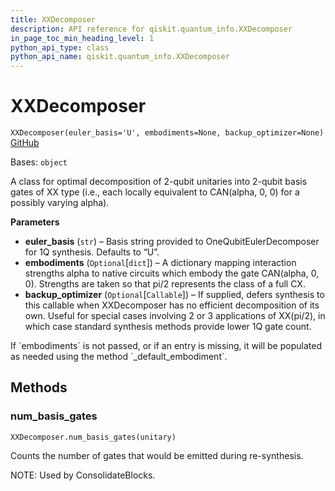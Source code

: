 ```yaml
---
title: XXDecomposer
description: API reference for qiskit.quantum_info.XXDecomposer
in_page_toc_min_heading_level: 1
python_api_type: class
python_api_name: qiskit.quantum_info.XXDecomposer
---
```


# XXDecomposer

<span id="qiskit.quantum_info.XXDecomposer" />

`XXDecomposer(euler_basis='U', embodiments=None, backup_optimizer=None)` [GitHub](https://github.com/qiskit/qiskit/tree/stable/0.23/qiskit/quantum_info/synthesis/xx_decompose/decomposer.py "view source code")

Bases: `object`

A class for optimal decomposition of 2-qubit unitaries into 2-qubit basis gates of XX type (i.e., each locally equivalent to CAN(alpha, 0, 0) for a possibly varying alpha).

**Parameters**

*   **euler\_basis** (`str`) – Basis string provided to OneQubitEulerDecomposer for 1Q synthesis. Defaults to “U”.
*   **embodiments** (`Optional`\[`dict`]) – A dictionary mapping interaction strengths alpha to native circuits which embody the gate CAN(alpha, 0, 0). Strengths are taken so that pi/2 represents the class of a full CX.
*   **backup\_optimizer** (`Optional`\[`Callable`]) – If supplied, defers synthesis to this callable when XXDecomposer has no efficient decomposition of its own. Useful for special cases involving 2 or 3 applications of XX(pi/2), in which case standard synthesis methods provide lower 1Q gate count.

<Admonition title="Note" type="note">
  If `embodiments` is not passed, or if an entry is missing, it will be populated as needed using the method `_default_embodiment`.
</Admonition>

## Methods

### num\_basis\_gates

<span id="qiskit.quantum_info.XXDecomposer.num_basis_gates" />

`XXDecomposer.num_basis_gates(unitary)`

Counts the number of gates that would be emitted during re-synthesis.

NOTE: Used by ConsolidateBlocks.

